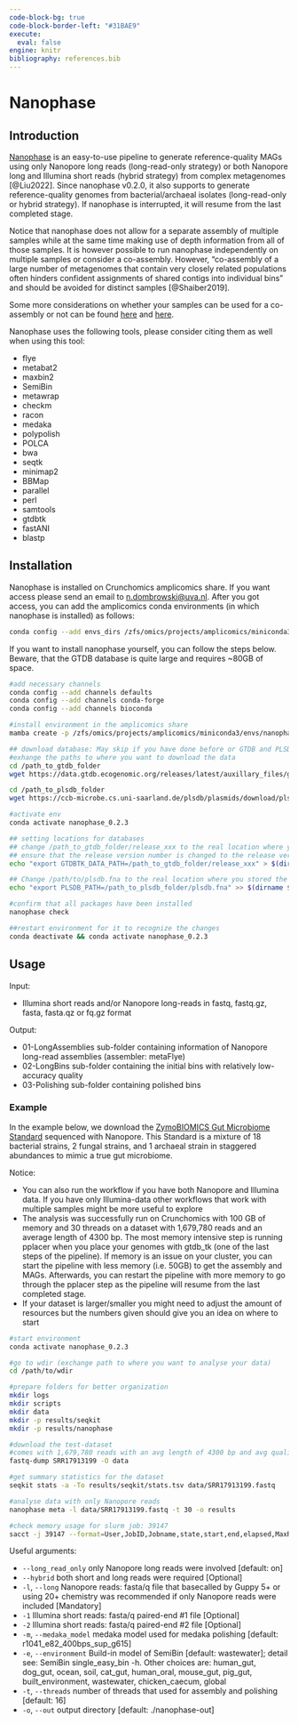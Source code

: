 ---
code-block-bg: true
code-block-border-left: "#31BAE9"
execute:
  eval: false
engine: knitr
bibliography: references.bib
---

# Nanophase

## Introduction

[Nanophase](https://github.com/Hydro3639/NanoPhase/tree/main) is an easy-to-use pipeline to generate reference-quality MAGs using only Nanopore long reads (long-read-only strategy) or both Nanopore long and Illumina short reads (hybrid strategy) from complex metagenomes [@Liu2022]. Since nanophase v0.2.0, it also supports to generate reference-quality genomes from bacterial/archaeal isolates (long-read-only or hybrid strategy). If nanophase is interrupted, it will resume from the last completed stage.

Notice that nanophase does not allow for a separate assembly of multiple samples while at the same time making use of depth information from all of those samples. It is however possible to run nanophase independently on multiple samples or consider a co-assembly. However, "co-assembly of a large number of metagenomes that contain very closely related populations often hinders confident assignments of shared contigs into individual bins" and should be avoided for distinct samples [@Shaiber2019].

Some more considerations on whether your samples can be used for a co-assembly or not can be found [here](https://angus.readthedocs.io/en/2019/recovering-rep-genomes-from-mgs.html#what-is-a-co-assembly) and [here](https://training.galaxyproject.org/training-material/topics/microbiome/tutorials/metagenomics-assembly/tutorial.html).

Nanophase uses the following tools, please consider citing them as well when using this tool:

-   flye
-   metabat2
-   maxbin2
-   SemiBin
-   metawrap
-   checkm
-   racon
-   medaka
-   polypolish
-   POLCA
-   bwa
-   seqtk
-   minimap2
-   BBMap
-   parallel
-   perl
-   samtools
-   gtdbtk
-   fastANI
-   blastp

## Installation

Nanophase is installed on Crunchomics amplicomics share. If you want access please send an email to [n.dombrowski\@uva.nl](mailto:n.dombrowski@uva.nl){.email}. After you got access, you can add the amplicomics conda environments (in which nanophase is installed) as follows:

```{bash}
conda config --add envs_dirs /zfs/omics/projects/amplicomics/miniconda3/envs/
```

If you want to install nanophase yourself, you can follow the steps below. Beware, that the GTDB database is quite large and requires \~80GB of space.

```{bash}
#add necessary channels
conda config --add channels defaults
conda config --add channels conda-forge
conda config --add channels bioconda

#install environment in the amplicomics share
mamba create -p /zfs/omics/projects/amplicomics/miniconda3/envs/nanophase_0.2.3 -c nanophase nanophase -y

## download database: May skip if you have done before or GTDB and PLSDB have been downloaded in the server
#exhange the paths to where you want to download the data
cd /path_to_gtdb_folder
wget https://data.gtdb.ecogenomic.org/releases/latest/auxillary_files/gtdbtk_data.tar.gz && tar xvzf gtdbtk_data.tar.gz

cd /path_to_plsdb_folder
wget https://ccb-microbe.cs.uni-saarland.de/plsdb/plasmids/download/plsdb.fna.bz2 && bunzip2 plsdb.fna.bz2

#activate env
conda activate nanophase_0.2.3

## setting locations for databases
## change /path_to_gtdb_folder/release_xxx to the real location where you stored the GTDB
## ensure that the release version number is changed to the release version number that was downloaded
echo "export GTDBTK_DATA_PATH=/path_to_gtdb_folder/release_xxx" > $(dirname $(dirname `which nanophase`))/etc/conda/activate.d/np_db.sh

## Change /path/to/plsdb.fna to the real location where you stored the PLSDB
echo "export PLSDB_PATH=/path_to_plsdb_folder/plsdb.fna" >> $(dirname $(dirname `which nanophase`))/etc/conda/activate.d/np_db.sh

#confirm that all packages have been installed
nanophase check

##restart environment for it to recognize the changes 
conda deactivate && conda activate nanophase_0.2.3 
```

## Usage

Input:

-   Illumina short reads and/or Nanopore long-reads in fastq, fastq.gz, fasta, fasta.qz or fq.gz format

Output:

-   01-LongAssemblies sub-folder containing information of Nanopore long-read assemblies (assembler: metaFlye)
-   02-LongBins sub-folder containing the initial bins with relatively low-accuracy quality
-   03-Polishing sub-folder containing polished bins

### Example

In the example below, we download the [ZymoBIOMICS Gut Microbiome Standard](https://files.zymoresearch.com/protocols/_d6331_zymobiomics_gut_microbiome_standard.pdf) sequenced with Nanopore. This Standard is a mixture of 18 bacterial strains, 2 fungal strains, and 1 archaeal strain in staggered abundances to mimic a true gut microbiome.

Notice:

-   You can also run the workflow if you have both Nanopore and Illumina data. If you have only Illumina-data other workflows that work with multiple samples might be more useful to explore
-   The analysis was successfully run on Crunchomics with 100 GB of memory and 30 threads on a dataset with 1,679,780 reads and an average length of 4300 bp. The most memory intensive step is running pplacer when you place your genomes with gtdb_tk (one of the last steps of the pipeline). If memory is an issue on your cluster, you can start the pipeline with less memory (i.e. 50GB) to get the assembly and MAGs. Afterwards, you can restart the pipeline with more memory to go through the pplacer step as the pipeline will resume from the last completed stage.
-   If your dataset is larger/smaller you might need to adjust the amount of resources but the numbers given should give you an idea on where to start

```{bash}
#start environment 
conda activate nanophase_0.2.3

#go to wdir (exchange path to where you want to analyse your data)
cd /path/to/wdir

#prepare folders for better organization 
mkdir logs
mkdir scripts
mkdir data
mkdir -p results/seqkit
mkdir -p results/nanophase

#download the test-dataset 
#comes with 1,679,780 reads with an avg length of 4300 bp and avg quality of 16
fastq-dump SRR17913199 -O data

#get summary statistics for the dataset
seqkit stats -a -To results/seqkit/stats.tsv data/SRR17913199.fastq 

#analyse data with only Nanopore reads 
nanophase meta -l data/SRR17913199.fastq -t 30 -o results

#check memory usage for slurm job: 39147
sacct -j 39147 --format=User,JobID,Jobname,state,start,end,elapsed,MaxRss,ncpus
```

Useful arguments:

-   `--long_read_only` only Nanopore long reads were involved \[default: on\]
-   `--hybrid` both short and long reads were required \[Optional\]
-   `-l`, `--long` Nanopore reads: fasta/q file that basecalled by Guppy 5+ or using 20+ chemistry was recommended if only Nanopore reads were included \[Mandatory\]
-   `-1` Illumina short reads: fasta/q paired-end #1 file \[Optional\]
-   `-2` Illumina short reads: fasta/q paired-end #2 file \[Optional\]
-   `-m`, `--medaka_model` medaka model used for medaka polishing \[default: r1041_e82_400bps_sup_g615\]
-   `-e`, `--environment` Build-in model of SemiBin \[default: wastewater\]; detail see: SemiBin single_easy_bin -h. Other choices are: human_gut, dog_gut, ocean, soil, cat_gut, human_oral, mouse_gut, pig_gut, built_environment, wastewater, chicken_caecum, global
-   `-t`, `--threads` number of threads that used for assembly and polishing \[default: 16\]
-   `-o`, `--out` output directory \[default: ./nanophase-out\]